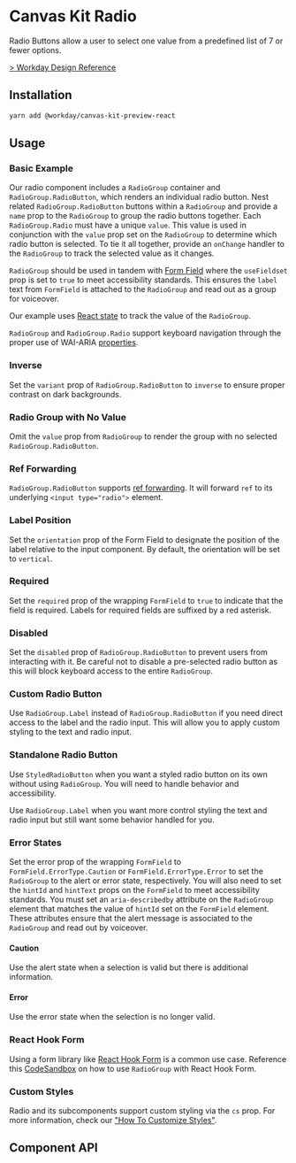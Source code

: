 


<Meta of={RadioStories} />

# Canvas Kit Radio

Radio Buttons allow a user to select one value from a predefined list of 7 or fewer options.

[> Workday Design Reference](https://design.workday.com/components/inputs/radio-buttons)

## Installation

```sh
yarn add @workday/canvas-kit-preview-react
```

## Usage

### Basic Example

Our radio component includes a `RadioGroup` container and `RadioGroup.RadioButton`, which renders an
individual radio button. Nest related `RadioGroup.RadioButton` buttons within a `RadioGroup` and
provide a `name` prop to the `RadioGroup` to group the radio buttons together. Each
`RadioGroup.Radio` must have a unique `value`. This value is used in conjunction with the `value`
prop set on the `RadioGroup` to determine which radio button is selected. To tie it all together,
provide an `onChange` handler to the `RadioGroup` to track the selected value as it changes.

`RadioGroup` should be used in tandem with [Form Field](/components/inputs/form-field/) where the
`useFieldset` prop is set to `true` to meet accessibility standards. This ensures the `label` text
from `FormField` is attached to the `RadioGroup` and read out as a group for voiceover.

<ExampleCodeBlock code={Basic} />

Our example uses [React state](<(https://react.dev/learn/state-a-components-memory)>) to track the
value of the `RadioGroup`.

`RadioGroup` and `RadioGroup.Radio` support keyboard navigation through the proper use of WAI-ARIA
[properties](https://developer.mozilla.org/en-US/docs/Web/Accessibility/ARIA/Roles/radiogroup_role#associated_wai-aria_roles_states_and_properties).

### Inverse

Set the `variant` prop of `RadioGroup.RadioButton` to `inverse` to ensure proper contrast on dark
backgrounds.

<ExampleCodeBlock code={Inverse} />

### Radio Group with No Value

Omit the `value` prop from `RadioGroup` to render the group with no selected
`RadioGroup.RadioButton`.

<ExampleCodeBlock code={NoValue} />

### Ref Forwarding

`RadioGroup.RadioButton` supports [ref forwarding](https://reactjs.org/docs/forwarding-refs.html).
It will forward `ref` to its underlying `<input type="radio">` element.

<ExampleCodeBlock code={RefForwarding} />

### Label Position

Set the `orientation` prop of the Form Field to designate the position of the label relative to the
input component. By default, the orientation will be set to `vertical`.

<ExampleCodeBlock code={LabelPosition} />

### Required

Set the `required` prop of the wrapping `FormField` to `true` to indicate that the field is
required. Labels for required fields are suffixed by a red asterisk.

<ExampleCodeBlock code={Required} />

### Disabled

Set the `disabled` prop of `RadioGroup.RadioButton` to prevent users from interacting with it. Be
careful not to disable a pre-selected radio button as this will block keyboard access to the entire
`RadioGroup`.

<ExampleCodeBlock code={Disabled} />

### Custom Radio Button

Use `RadioGroup.Label` instead of `RadioGroup.RadioButton` if you need direct access to the label
and the radio input. This will allow you to apply custom styling to the text and radio input.

<ExampleCodeBlock code={Custom} />

### Standalone Radio Button

Use `StyledRadioButton` when you want a styled radio button on its own without using `RadioGroup`.
You will need to handle behavior and accessibility.

<ExampleCodeBlock code={StandaloneRadio} />

Use `RadioGroup.Label` when you want more control styling the text and radio input but still want
some behavior handled for you.

### Error States

Set the error prop of the wrapping `FormField` to `FormField.ErrorType.Caution` or
`FormField.ErrorType.Error` to set the `RadioGroup` to the alert or error state, respectively. You
will also need to set the `hintId` and `hintText` props on the `FormField` to meet accessibility
standards. You must set an `aria-describedby` attribute on the `RadioGroup` element that matches the
value of `hintId` set on the `FormField` element. These attributes ensure that the alert message is
associated to the `RadioGroup` and read out by voiceover.

#### Caution

Use the alert state when a selection is valid but there is additional information.

<ExampleCodeBlock code={Caution} />

#### Error

Use the error state when the selection is no longer valid.

<ExampleCodeBlock code={Error} />

### React Hook Form

Using a form library like [React Hook Form](https://www.react-hook-form.com/) is a common use case.
Reference this [CodeSandbox](https://codesandbox.io/s/radio-preview-with-react-hook-form-stn5vr) on
how to use `RadioGroup` with React Hook Form.

### Custom Styles

Radio and its subcomponents support custom styling via the `cs` prop. For more information, check
our
["How To Customize Styles"](https://workday.github.io/canvas-kit/?path=/docs/styling-how-to-customize-styles--docs).

## Component API

<SymbolDoc name="RadioGroup" fileName="/preview-react/" />
